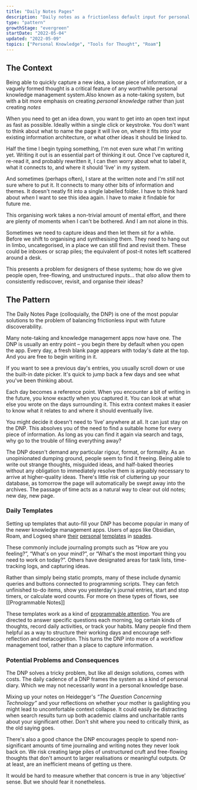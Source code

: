 ```yaml
---
title: "Daily Notes Pages"
description: "Daily notes as a frictionless default input for personal knowledge management systems"
type: "pattern"
growthStage: "evergreen"
startDate: "2022-05-04"
updated: "2022-05-09"
topics: ["Personal Knowledge", "Tools for Thought", "Roam"]
---
```



<h2 className="micro">The Context</h2>

Being able to quickly capture a new idea, a loose piece of information, or a vaguely formed thought is a critical feature of any worthwhile personal knowledge management system.<Footnote idName={1}>Also known as a note-taking system, but with a bit more emphasis on creating _personal knowledge_ rather than just creating _notes_</Footnote>

When you need to get an idea down, you want to get into an open text input as fast as possible. Ideally within a single click or keystroke. You don't want to think about what to name the page it will live on, where it fits into your existing information architecture, or what other ideas it should be linked to.

Half the time I begin typing something, I'm not even sure what I'm writing yet. Writing it out is an essential part of thinking it out. Once I've captured it, re-read it, and probably rewritten it, I can then worry about what to label it, what it connects to, and where it should 'live' in my system.

And sometimes (perhaps often), I stare at the written note and I'm _still_ not sure where to put it. It connects to many other bits of information and themes. It doesn't neatly fit into a single labelled folder. I have to think hard about _when_ I want to see this idea again. I have to make it findable for future me.

This organising work takes a non-trivial amount of mental effort, and there are plenty of moments when I can't be bothered. And I am not alone in this.

Sometimes we need to capture ideas and then let them sit for a while. Before we shift to organising and synthesising them. They need to hang out in limbo, uncategorised, in a place we can still find and revisit them. These could be inboxes or scrap piles; the equivalent of post-it notes left scattered around a desk.

This presents a problem for designers of these systems; how do we give people open, free-flowing, and unstructured inputs... that _also_ allow them to consistently rediscover, revisit, and organise their ideas?

<Spacer size="small" />

<h2 className="micro">The Pattern</h2>

The Daily Notes Page (colloquially, the DNP) is one of the most popular solutions to the problem of balancing frictionless input with future discoverability.

Many note-taking and knowledge management apps now have one. The DNP is usually an entry point – you begin there by default when you open the app. Every day, a fresh blank page appears with today's date at the top. And you are free to begin writing in it.

<RemoteImage
	framed
	width="1100px"
	src="https://res.cloudinary.com/dxj9qr5gj/image/upload/c_scale,f_auto,q_auto:best/v1650355782/maggieappleton.com/patterns/dailynotes_1_pgidin.png"
	alt="The daily notes page in Remnote"
	showalt
/>

<RemoteImage
	framed
	width="1100px"
	src="https://res.cloudinary.com/dxj9qr5gj/image/upload/c_scale,f_auto,q_auto:best/v1650355782/maggieappleton.com/patterns/dailynotes_3_mbs19s.png"
	alt="The daily notes page in Roam Research"
	showalt
/>

<RemoteImage
	framed
	width="1100px"
	src="https://res.cloudinary.com/dxj9qr5gj/image/upload/c_scale,f_auto,q_auto:best/v1650355782/maggieappleton.com/patterns/dailynotes_2_gnjo0n.png"
	alt="The 'unsorted' daily notes page in Craft App"
	showalt
/>

If you want to see a previous day's entries, you usually scroll down or use the built-in date picker. It's quick to jump back a few days and see what you've been thinking about.

Each day becomes a reference point. When you encounter a bit of writing in the future, you know exactly when you captured it. You can look at what else you wrote on the days surrounding it. This extra context makes it easier to know what it relates to and where it should eventually live.

You might decide it doesn't need to ‘live’ anywhere at all. It can just stay on the DNP. This absolves you of the need to find a suitable home for every piece of information. As long as you can find it again via search and tags, why go to the trouble of filing everything away?

The DNP doesn't demand any particular rigour, format, or formality. As an unopinionated dumping ground, people seem to find it freeing. Being able to write out strange thoughts, misguided ideas, and half-baked theories without any obligation to immediately resolve them is arguably necessary to arrive at higher-quality ideas. There's little risk of cluttering up your database, as tomorrow the page will automatically be swept away into the archives. The passage of time acts as a natural way to clear out old notes; new day, new page.

### Daily Templates

Setting up templates that auto-fill your DNP has become popular in many of the newer knowledge management apps. Users of apps like Obsidian, Roam, and Logseq share [their](https://www.reddit.com/r/ObsidianMD/comments/pjp8d1/daily_note_templates_please_share/) [personal](https://matthewweeks.medium.com/the-daily-notes-template-i-use-in-roam-research-after-1-year-of-daily-use-and-refinement-fa8ffb85849d) [templates](https://nesslabs.com/9-useful-templates-for-roam-research) in [spades](https://www.youtube.com/watch?v=JCIdJBZGQLQ).

These commonly include journaling prompts such as “How are you feeling?”, “What's on your mind?”, or “What's the most important thing you need to work on today?”.
Others have designated areas for task lists, time-tracking logs, and capturing ideas.

Rather than simply being static prompts, many of these include dynamic queries and buttons connected to programming scripts. They can fetch unfinished to-do items, show you yesterday's journal entries, start and stop timers, or calculate word counts. For more on these types of flows, see [[Programmable Notes]]

<RemoteImage
	width="800px"
	src="https://res.cloudinary.com/dxj9qr5gj/image/upload/c_scale,f_auto,q_auto:best,w_1100/v1652083037/maggieappleton.com/patterns/dailynote_roam_qgr7ej.png"
	alt="An example of a daily note template in Roam Research"
	sourceUrl="https://www.youtube.com/watch?v=5YsbNKkEoJs"
	sourceTitle="Jeffery Webber"
	showalt
/>

These templates work as a kind of [programmable attention](https://notes.andymatuschak.org/zJrfPCbY7GcpV9asEc8NTVzXTAV4TvRFMuY6). You are directed to answer specific questions each morning, log certain kinds of thoughts, record daily activities, or track your habits. Many people find them helpful as a way to structure their working days and encourage self-reflection and metacognition. This turns the DNP into more of a workflow management tool, rather than a place to capture information.

### Potential Problems and Consequences

The DNP solves a tricky problem, but like all design solutions, comes with costs. The daily cadence of a DNP frames the system as a kind of personal diary. Which we may not necessarily _want_ in a personal knowledge base.

Mixing up your notes on Heidegger's _“The Question Concerning Technology”_ and your reflections on whether your mother is gaslighting you might lead to uncomfortable context collapse. It could easily be distracting when search results turn up both academic claims and uncharitable rants about your significant other. Don't shit where you need to critically think, as the old saying goes.

There's also a good chance the DNP encourages people to spend non-significant amounts of time journaling and writing notes they never look back on. We risk creating large piles of unstructured cruft and free-flowing thoughts that don't amount to larger realisations or meaningful outputs. Or at least, are an inefficient means of getting us there.

It would be hard to measure whether that concern is true in any ‘objective’ sense. But we should fear it nonetheless.

<References>
	<ReferencesLink
		title="A great Twitter thread on DNPs"
		href="https://twitter.com/TfTHacker/status/1494933522242539522?s=20&t=Fn7-OXIsT79Xj1cdIDwFIA"
		author="@TfTHacker"
	/>
</References>
